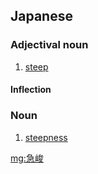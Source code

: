 ==Japanese==
{{ja-kanjitab|きゅう|しゅん|yomi=o}}

===Adjectival noun===
{{ja-adj|きゅうしゅん|decl=na}}

# [[steep]]

====Inflection====
{{ja-na|急峻|きゅうしゅん|kyūshun}}

===Noun===
{{ja-noun|きゅうしゅん}}

# [[steepness]]

[[mg:急峻]]